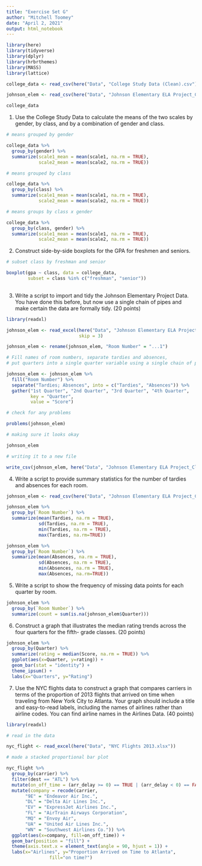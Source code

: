 ```yaml
---
title: "Exercise Set G"
author: "Mitchell Toomey"
date: "April 2, 2021"
output: html_notebook
---
```


```r
library(here)
library(tidyverse)
library(dplyr)
library(hrbrthemes)
library(MASS)
library(lattice)

college_data <- read_csv(here("Data", "College Study Data (Clean).csv"))

johnson_elem <- read_csv(here("Data", "Johnson Elementary ELA Project_Cleaned.csv"))

college_data
```


1. Use the College Study Data to calculate the means of the two scales by gender, by class, and by a combination of gender and class.

```r

# means grouped by gender

college_data %>%
  group_by(gender) %>%
  summarize(scale1_mean = mean(scale1, na.rm = TRUE),
            scale2_mean = mean(scale2, na.rm = TRUE))

# means grouped by class

college_data %>%
  group_by(class) %>%
  summarize(scale1_mean = mean(scale1, na.rm = TRUE),
            scale2_mean = mean(scale2, na.rm = TRUE))

# means groups by class x gender

college_data %>%
  group_by(class, gender) %>%
  summarize(scale1_mean = mean(scale1, na.rm = TRUE),
            scale2_mean = mean(scale2, na.rm = TRUE))

```


2. Construct side-by-side boxplots for the GPA for freshmen and seniors.

```r
# subset class by freshman and senior

boxplot(gpa ~ class, data = college_data, 
        subset = class %in% c("freshman", "senior"))
  
```

3.  Write a script to import and tidy the Johnson Elementary Project Data. You have done this before, but now use a single chain of pipes and make certain the data are formally tidy. (20 points)

```r
library(readxl)

johnson_elem <- read_excel(here("Data", "Johnson Elementary ELA Project.xlsx"), 
                           skip = 3)

johnson_elem <- rename(johnson_elem, "Room Number" = "...1")

# Fill names of room numbers, separate tardies and absences, 
# put quarters into a single quarter variable using a single chain of pipes

johnson_elem <- johnson_elem %>%
  fill("Room Number") %>%
  separate("Tardies; Absences", into = c("Tardies", "Absences")) %>% 
  gather("1st Quarter", "2nd Quarter", "3rd Quarter", "4th Quarter",
         key = "Quarter",
         value = "Score")

# check for any problems

problems(johnson_elem)

# making sure it looks okay

johnson_elem

# writing it to a new file

write_csv(johnson_elem, here("Data", "Johnson Elementary ELA Project_Cleaned2.csv"))
```


4. Write a script to provide summary statistics for the number of tardies and absences for each room.

```r

johnson_elem <- read_csv(here("Data", "Johnson Elementary ELA Project_Cleaned2.csv"))

johnson_elem %>%
  group_by(`Room Number`) %>%
  summarize(mean(Tardies, na.rm = TRUE),
            sd(Tardies, na.rm = TRUE),
            min(Tardies, na.rm = TRUE),
            max(Tardies, na.rm=TRUE))

johnson_elem %>%
  group_by(`Room Number`) %>%
  summarize(mean(Absences, na.rm = TRUE),
            sd(Absences, na.rm = TRUE),
            min(Absences, na.rm = TRUE),
            max(Absences, na.rm=TRUE))

```

5. Write a script to show the frequency of missing data points for each quarter by room.

```r

johnson_elem %>%
  group_by(`Room Number`) %>%
  summarize(count = sum(is.na(johnson_elem$Quarter)))

```

6. Construct a graph that illustrates the median rating trends across the four quarters for the fifth- grade classes. (20 points)

```r

johnson_elem %>%
  group_by(Quarter) %>%
  summarize(rating = median(Score, na.rm = TRUE)) %>%
  ggplot(aes(x=Quarter, y=rating)) + 
  geom_bar(stat = "identity") +
  theme_ipsum() +
  labs(x="Quarters", y="Rating")

```

7. Use the NYC flights data to construct a graph that compares carriers in terms of the proportion of 2013 flights that arrived on time when traveling from New York City to Atlanta. Your graph should include a title and easy-to-read labels, including the names of airlines rather than airline codes. You can find airline names in the Airlines Data.
(40 points)

```r

library(readxl)

# read in the data 

nyc_flight <- read_excel(here("Data", "NYC Flights 2013.xlsx"))

# made a stacked proportional bar plot

nyc_flight %>%
  group_by(carrier) %>%
  filter(dest == "ATL") %>% 
  mutate(on_off_time = (arr_delay >= 0) == TRUE | (arr_delay < 0) == FALSE) %>%
  mutate(company = recode(carrier, 
       "9E" = "Endeavor Air Inc.",
       "DL" = "Delta Air Lines Inc.",
       "EV" = "ExpressJet Airlines Inc.",
       "FL" = "AirTrain Airways Corporation",
       "MQ" = "Envoy Air",
       "UA" = "United Air Lines Inc.",
       "WN" = "Southwest Airlines Co.")) %>%
  ggplot(aes(x=company, fill=on_off_time)) + 
  geom_bar(position = "fill") +
  theme(axis.text.x = element_text(angle = 90, hjust = 1)) +
  labs(x="Airlines", y="Proportion Arrived on Time to Atlanta", 
                fill="on time?")
  
```

